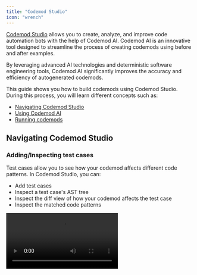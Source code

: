 ```yaml
---
title: "Codemod Studio"
icon: "wrench"
---
```



[Codemod Studio](https://go.codemod.com/studio) allows you to create, analyze, and improve code automation bots with the help of Codemod AI. Codemod AI is an innovative tool designed to streamline the process of creating codemods using before and after examples.

By leveraging advanced AI technologies and deterministic software engineering tools, Codemod AI significantly improves the accuracy and efficiency of autogenerated codemods.

<Frame>
  <CodemodStudioDemo />
</Frame>

This guide shows you how to build codemods using Codemod Studio. During this process, you will learn different concepts such as:

- [Navigating Codemod Studio](#navigating-codemod-studio)
- [Using Codemod AI](#using-codemod-ai)
- [Running codemods](#running-codemods)

## Navigating Codemod Studio

### Adding/Inspecting test cases

Test cases allow you to see how your codemod affects different code patterns. In Codemod Studio, you can:

- Add test cases
- Inspect a test case's AST tree
- Inspect the diff view of how your codemod affects the test case
- Inspect the matched code patterns

<video autoPlay loop className="w-full aspect-video" src="/images/codemod-studio/using-test-case.mp4" />

### Selecting language

Under the hood, Codemod Studio uses [ast-grep](https://ast-grep.github.io/), a fast and polyglot tool for code structural search, lint, and rewriting at large-scale. ast-grep allows Codemod Studio to support building and transforming codemods with many languages.

<video autoPlay loop className="w-full aspect-video" src="/images/codemod-studio/selecting-languages.mp4" />

### Sharing codemods

After building a codemod, you can share and test your codemods with friends, team members, and the community.

<video autoPlay loop className="w-full aspect-video" src="/images/codemod-studio/share-codemod.mp4" />

### Managing sessions

Codemod Studio allows you to save and use multiple sessions. This helps make working on several codemods at once more manageable.

<video autoPlay loop className="w-full aspect-video" src="/images/codemod-studio/managing-sessions.mp4" />

## Using Codemod AI

The AI assistant provides support and guidance throughout the codemod creation process. It leverages AI to help you generate codemod scripts, troubleshoot issues, and refine code transformations.

<video autoPlay loop className="w-full aspect-video" src="/images/codemod-studio/generate-codemod.mp4" />

To use Codemod AI, you can:

<Steps>
  <Step title="Open Codemod AI">
    Click `Ask Codemod AI` to open the AI helper pane.
  </Step>
  <Step title="Prompt required changes">
    Prompt the change(s) for which you want to build a codemod. Try to focus on building codemods for a few granular changes at a time. Packing too many changes into one codemod significantly increases the chance of broken outputs.
  </Step>
  <Step title="Inspect test cases">
    Codemod AI will understand your prompt and recommend extra test cases that may improve coverage. You can inspect the generated test cases and make sure that the codemod you built transforms these test cases correctly.
  </Step>
  <Step title="Iterate and improve">
    If the codemod is not perfect on the first try, you can iterate and improve the codemod with the help of Codemod AI until you reach a satisfactory result.
  </Step>
</Steps>

## Running codemods

Codemod Studio allows you to run codemods over your codebases without having to leave your web environment.

<video autoPlay loop className="w-full aspect-video" src="/images/codemod-studio/running-codemod.mp4" />

To run codemods, you can:

<Steps>
  <Step title="Choose target repository">
    Make sure you are logged into Codemod using your GitHub account and pick a target repository.
  </Step>
  <Step title="Run codemod">
    Click `Run` to start running your codemod. Note that this will only dry-run the codemod and will not directly affect your codebase.
  </Step>
  <Step title="Inspect changes">
    You can click on each affected file and inspect the diff view of the changes made. If you catch any false positives or false negatives, you can go back to Codemod AI and iteratively improve your codemod.
  </Step>
</Steps>

## Tips for building better codemods

1. **Clarity is Key**: Try to prompt clear requirements when using Codemod AI. Ensure that the transformation logic is clear for both humans and AI. Well-defined logic leads to more accurate codemods.
2. **Follow the MECE Principle:** When designing test cases, aim for them to be Mutually Exclusive and Collectively Exhaustive (MECE). This means:
   1. **Mutually Exclusive:** Each test case should cover a unique scenario without overlap. Ideally, you only need one clear example with a proper description for each pattern. Break down complex transformations into smaller, more manageable parts.
   - **Collectively Exhaustive:** Together, your test cases should cover all possible scenarios for the codemod.

   For example, if you're writing a codemod to update function syntax:
   - Test case 1: Regular function to arrow function
   - Test case 2: Function with parameters
   - Test case 3: Function with default parameters
   - Test case 4: Async function

   Each case covers a distinct scenario, and together they cover a wide range of function types.
3. **Balance Simplicity and Complexity**: While it's possible to create complex transformation logics that support all cases, simpler, more focused codemods are often more maintainable and easier to understand.

### Example of a good Codemod AI prompt

The following prompt generates [this codemod](https://app.codemod.com/studio?share_id=cb9b5202314548d682cbd7):

````
Replace explicit <React.Fragment> tags with shorthand fragments.

Before:
```
<React.Fragment>
  <Header />
  <Main />
</React.Fragment>
```

After:
```
<>
  <Header />
  <Main />
</>
```

Note:
- Transform only fragments **with no props**.  
- Skip any <React.Fragment> that carries a prop such as `key`, `children`, etc.  
- Do not alter indentation, surrounding code, or formatting beyond the tag swap.
````

<Tip>
  **Why this is a good prompt?**

  This prompt states one atomic transformation, shows concrete before/after examples, and spells out the minimal extra edits required—exactly what the _Clarity is Key_ and _Balance Simplicity and Complexity_ tips recommend.
</Tip>